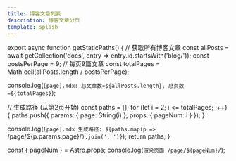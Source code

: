 ```yaml
---
title: 博客文章列表
description: 博客文章分页
template: splash
---
```



export async function getStaticPaths() {
  // 获取所有博客文章
  const allPosts = await getCollection('docs', entry => entry.id.startsWith('blog/'));
  const postsPerPage = 9; // 每页9篇文章
  const totalPages = Math.ceil(allPosts.length / postsPerPage);
  
  console.log(`[page].mdx: 总文章数=${allPosts.length}, 总页数=${totalPages}`);
  
  // 生成路径 (从第2页开始)
  const paths = [];
  for (let i = 2; i <= totalPages; i++) {
    paths.push({
      params: { page: String(i) },
      props: { pageNum: i }
    });
  }
  
  console.log(`[page].mdx 生成路径: ${paths.map(p => `/page/${p.params.page}/`).join(', ')}`);
  return paths;
}

const { pageNum } = Astro.props;
console.log(`渲染页面 /page/${pageNum}/`);

<HomePage pageNum={pageNum} /> 
